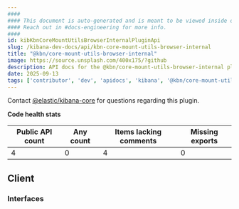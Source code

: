 ```yaml
---
####
#### This document is auto-generated and is meant to be viewed inside our experimental, new docs system.
#### Reach out in #docs-engineering for more info.
####
id: kibKbnCoreMountUtilsBrowserInternalPluginApi
slug: /kibana-dev-docs/api/kbn-core-mount-utils-browser-internal
title: "@kbn/core-mount-utils-browser-internal"
image: https://source.unsplash.com/400x175/?github
description: API docs for the @kbn/core-mount-utils-browser-internal plugin
date: 2025-09-13
tags: ['contributor', 'dev', 'apidocs', 'kibana', '@kbn/core-mount-utils-browser-internal']
---
```




Contact [@elastic/kibana-core](https://github.com/orgs/elastic/teams/kibana-core) for questions regarding this plugin.

**Code health stats**

| Public API count  | Any count | Items lacking comments | Missing exports |
|-------------------|-----------|------------------------|-----------------|
| 4 | 0 | 4 | 0 |

## Client

### Interfaces
<DocDefinitionList data={kbnCoreMountUtilsBrowserInternalObj.client.interfaces}/>

